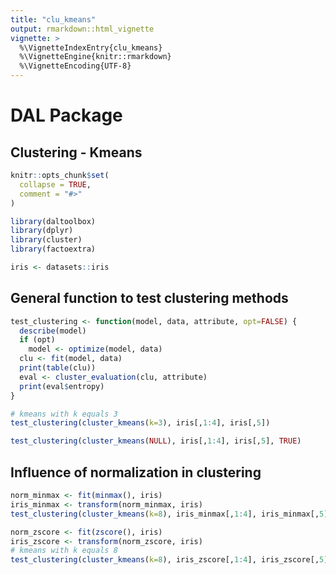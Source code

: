 ```yaml
---
title: "clu_kmeans"
output: rmarkdown::html_vignette
vignette: >
  %\VignetteIndexEntry{clu_kmeans}
  %\VignetteEngine{knitr::rmarkdown}
  %\VignetteEncoding{UTF-8}
---
```


# DAL Package

## Clustering - Kmeans

```r
knitr::opts_chunk$set(
  collapse = TRUE,
  comment = "#>"
)
```

```r
library(daltoolbox)
library(dplyr)
library(cluster)
library(factoextra)
```

```r
iris <- datasets::iris
```

## General function to test clustering methods

```r
test_clustering <- function(model, data, attribute, opt=FALSE) {
  describe(model)
  if (opt) 
    model <- optimize(model, data)    
  clu <- fit(model, data)
  print(table(clu))
  eval <- cluster_evaluation(clu, attribute)
  print(eval$entropy)
}
```

```r
# kmeans with k equals 3
test_clustering(cluster_kmeans(k=3), iris[,1:4], iris[,5])
```

```r
test_clustering(cluster_kmeans(NULL), iris[,1:4], iris[,5], TRUE)
```

## Influence of normalization in clustering

```r
norm_minmax <- fit(minmax(), iris)
iris_minmax <- transform(norm_minmax, iris)
test_clustering(cluster_kmeans(k=8), iris_minmax[,1:4], iris_minmax[,5])
```

```r
norm_zscore <- fit(zscore(), iris)
iris_zscore <- transform(norm_zscore, iris)
# kmeans with k equals 8
test_clustering(cluster_kmeans(k=8), iris_zscore[,1:4], iris_zscore[,5])
```
